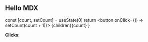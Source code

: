 ## Hello MDX


  const [count, setCount] = useState(0)
  return <button onClick={() => setCount(count + 1)}>
    {children}{count}
  </button>
}

<Counter>**Clicks**: </Counter>